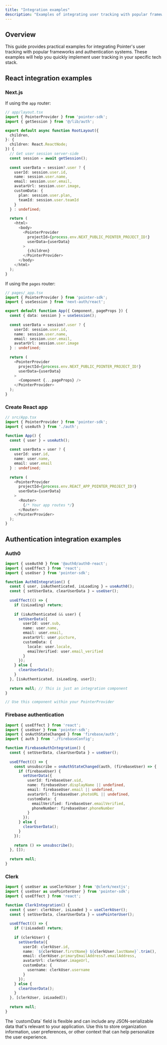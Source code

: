 ```yaml
---
title: "Integration examples"
description: "Examples of integrating user tracking with popular frameworks and authentication systems."
---
```


## Overview

This guide provides practical examples for integrating Pointer's user tracking with popular frameworks and authentication systems. These examples will help you quickly implement user tracking in your specific tech stack.

## React integration examples

### Next.js

If using the `app` router:

```typescript
// app/layout.tsx
import { PointerProvider } from 'pointer-sdk';
import { getSession } from '@/lib/auth';

export default async function RootLayout({
  children,
}: {
  children: React.ReactNode;
}) {
  // Get user session server-side
  const session = await getSession();
  
  const userData = session?.user ? {
    userId: session.user.id,
    name: session.user.name,
    email: session.user.email,
    avatarUrl: session.user.image,
    customData: {
      plan: session.user.plan,
      teamId: session.user.teamId
    }
  } : undefined;
  
  return (
    <html>
      <body>
        <PointerProvider 
          projectId={process.env.NEXT_PUBLIC_POINTER_PROJECT_ID!}
          userData={userData}
        >
          {children}
        </PointerProvider>
      </body>
    </html>
  );
}
```

If using the `pages` router:

```typescript
// pages/_app.tsx
import { PointerProvider } from 'pointer-sdk';
import { useSession } from 'next-auth/react';

export default function App({ Component, pageProps }) {
  const { data: session } = useSession();
  
  const userData = session?.user ? {
    userId: session.user.id,
    name: session.user.name,
    email: session.user.email,
    avatarUrl: session.user.image
  } : undefined;
  
  return (
    <PointerProvider 
      projectId={process.env.NEXT_PUBLIC_POINTER_PROJECT_ID!}
      userData={userData}
    >
      <Component {...pageProps} />
    </PointerProvider>
  );
}
```

### Create React app

```typescript
// src/App.tsx
import { PointerProvider } from 'pointer-sdk';
import { useAuth } from './auth';

function App() {
  const { user } = useAuth();
  
  const userData = user ? {
    userId: user.id,
    name: user.name,
    email: user.email
  } : undefined;
  
  return (
    <PointerProvider 
      projectId={process.env.REACT_APP_POINTER_PROJECT_ID!}
      userData={userData}
    >
      <Router>
        {/* Your app routes */}
      </Router>
    </PointerProvider>
  );
}
```

## Authentication integration examples

### Auth0

```typescript
import { useAuth0 } from '@auth0/auth0-react';
import { useEffect } from 'react';
import { useUser } from 'pointer-sdk';

function Auth0Integration() {
  const { user, isAuthenticated, isLoading } = useAuth0();
  const { setUserData, clearUserData } = useUser();
  
  useEffect(() => {
    if (isLoading) return;
    
    if (isAuthenticated && user) {
      setUserData({
        userId: user.sub,
        name: user.name,
        email: user.email,
        avatarUrl: user.picture,
        customData: {
          locale: user.locale,
          emailVerified: user.email_verified
        }
      });
    } else {
      clearUserData();
    }
  }, [isAuthenticated, isLoading, user]);
  
  return null; // This is just an integration component
}

// Use this component within your PointerProvider
```

### Firebase authentication

```typescript
import { useEffect } from 'react';
import { useUser } from 'pointer-sdk';
import { onAuthStateChanged } from 'firebase/auth';
import { auth } from './firebaseConfig';

function FirebaseAuthIntegration() {
  const { setUserData, clearUserData } = useUser();
  
  useEffect(() => {
    const unsubscribe = onAuthStateChanged(auth, (firebaseUser) => {
      if (firebaseUser) {
        setUserData({
          userId: firebaseUser.uid,
          name: firebaseUser.displayName || undefined,
          email: firebaseUser.email || undefined,
          avatarUrl: firebaseUser.photoURL || undefined,
          customData: {
            emailVerified: firebaseUser.emailVerified,
            phoneNumber: firebaseUser.phoneNumber
          }
        });
      } else {
        clearUserData();
      }
    });
    
    return () => unsubscribe();
  }, []);
  
  return null;
}
```

### Clerk

```typescript
import { useUser as useClerkUser } from '@clerk/nextjs';
import { useUser as usePointerUser } from 'pointer-sdk';
import { useEffect } from 'react';

function ClerkIntegration() {
  const { user: clerkUser, isLoaded } = useClerkUser();
  const { setUserData, clearUserData } = usePointerUser();
  
  useEffect(() => {
    if (!isLoaded) return;
    
    if (clerkUser) {
      setUserData({
        userId: clerkUser.id,
        name: `${clerkUser.firstName} ${clerkUser.lastName}`.trim(),
        email: clerkUser.primaryEmailAddress?.emailAddress,
        avatarUrl: clerkUser.imageUrl,
        customData: {
          username: clerkUser.username
        }
      });
    } else {
      clearUserData();
    }
  }, [clerkUser, isLoaded]);
  
  return null;
}
```

<Note>
  The `customData` field is flexible and can include any JSON-serializable data that's relevant to your application. Use this to store organization information, user preferences, or other context that can help personalize the user experience.
</Note> 